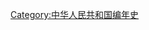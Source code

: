 {{Commons category|1999 in China}}
{{Year in country category|1|9|9|9|中國|亞洲||}}
[[Category:中华人民共和国编年史|Category:中华人民共和国编年史]]